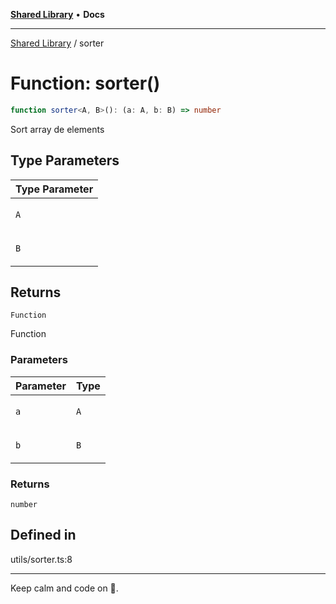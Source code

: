 
<Meta title="Libs/Shared/functions/sorter" />



[**Shared Library**](/?path=/docs/libs-shared-overview--page) • **Docs**

***

[Shared Library](/?path=/docs/libs-shared-overview--page) / sorter

# Function: sorter()

```ts
function sorter<A, B>(): (a: A, b: B) => number
```

Sort array de elements

## Type Parameters

<table>
<thead>
<tr>
<th>Type Parameter</th>
</tr>
</thead>
<tbody>
<tr>
<td>

`A`

</td>
</tr>
<tr>
<td>

`B`

</td>
</tr>
</tbody>
</table>

## Returns

`Function`

Function

### Parameters

<table>
<thead>
<tr>
<th>Parameter</th>
<th>Type</th>
</tr>
</thead>
<tbody>
<tr>
<td>

`a`

</td>
<td>

`A`

</td>
</tr>
<tr>
<td>

`b`

</td>
<td>

`B`

</td>
</tr>
</tbody>
</table>

### Returns

`number`

## Defined in

utils/sorter.ts:8


***

Keep calm and code on 🤘.